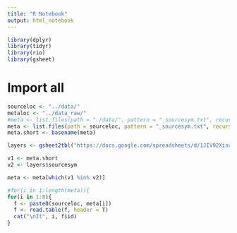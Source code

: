 ```yaml
---
title: "R Notebook"
output: html_notebook
---
```


```r
library(dplyr)
library(tidyr)
library(rio)
library(gsheet)
```

# Import all 
```r
sourceloc <- "../data/"
metaloc <- "../data_raw/"
#meta <- list.files(path = "./data/", pattern = "_sourcesym.txt", recursive = T)
meta <- list.files(path = sourceloc, pattern = "_sourcesym.txt", recursive = T)
meta.short <- basename(meta)

layers <- gsheet2tbl("https://docs.google.com/spreadsheets/d/1JIV92XisuBctBoVT53yqj0orPNRVyRQVEDtMq7R0fKw/edit?usp=sharing")
```

```r
v1 <- meta.short
v2 <- layers$sourcesym

meta <- meta[which(v1 %in% v2)]
```

```r
#for(i in 1:length(meta)){
for(i in 1:8){
  f <- paste0(sourceloc, meta[i])
  f <- read.table(f, header = T)
  cat("\nIt", i, f$id)
}
```